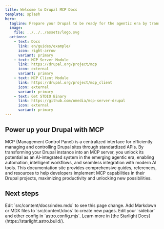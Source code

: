 ```yaml
---
title: Welcome to Drupal MCP Docs
template: splash
hero:
  tagline: Prepare your Drupal to be ready for the agentic era by transforming it into an MCP server.
  image:
    file: ../../../assets/logo.svg
  actions:
    - text: Docs
      link: en/guides/example/
      icon: right-arrow
      variant: primary
    - text: MCP Server Module
      link: https://drupal.org/project/mcp
      icon: external
      variant: primary
    - text: MCP Client Module
      link: https://drupal.org/project/mcp_client
      icon: external
      variant: primary
    - text: Get STDIO Binary
      link: https://github.com/omedia/mcp-server-drupal
      icon: external
      variant: primary
---
```



## Power up your Drupal with MCP

MCP (Management Control Panel) is a centralized interface for efficiently managing and controlling Drupal sites through standardized APIs. By transforming your Drupal instance into an MCP server, you unlock its potential as an AI-integrated system in the emerging agentic era, enabling automation, intelligent workflows, and seamless integration with modern AI tools. This documentation site provides comprehensive guides, references, and resources to help developers implement MCP capabilities in their Drupal projects, maximizing productivity and unlocking new possibilities.

## Next steps

<CardGrid stagger>
  <Card title="Update content" icon="pencil">
    Edit `src/content/docs/index.mdx` to see this page change.
  </Card>
  <Card title="Add new content" icon="add-document">
    Add Markdown or MDX files to `src/content/docs` to create new pages.
  </Card>
  <Card title="Configure your site" icon="setting">
    Edit your `sidebar` and other config in `astro.config.mjs`.
  </Card>
  <Card title="Read the docs" icon="open-book">
    Learn more in [the Starlight Docs](https://starlight.astro.build/).
  </Card>
</CardGrid>
